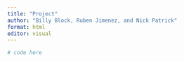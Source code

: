 ```yaml
---
title: "Project"
author: "Billy Block, Ruben Jimenez, and Nick Patrick"
format: html
editor: visual
---
```


```r
# code here
```
